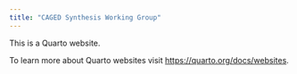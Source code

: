 ```yaml
---
title: "CAGED Synthesis Working Group"
---
```


This is a Quarto website.

To learn more about Quarto websites visit <https://quarto.org/docs/websites>.

